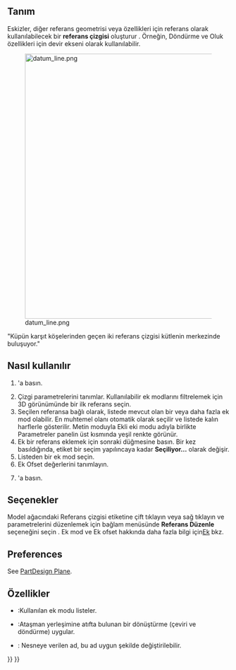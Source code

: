 <languages/>

{{Docnav
|[[PartDesign_Plane|Create a datum plane]]
|[[PartDesign_Point|Create a datum point]]
|[[PartDesign_Workbench|PartDesign]]
|IconL=PartDesign_Plane.svg
|IconR=PartDesign_Point.svg
|IconC=Workbench_PartDesign.svg
}}

{{VeryImportantMessage|This tool is not available in {{VersionPlus|1.1}}. Use [[Part_DatumLine|Part DatumLine]] instead.}}

<div class="mw-translate-fuzzy">
{{GuiCommand/tr
|Name=PartDesign Line
|Name/tr=Referans Çizgisi Oluştur
|Workbenches=[[PartDesign Workbench/tr|Parça Tasarım]]
|MenuLocation=Parça tasarım → Referans çizgisi oluştur
|Version=0.17
|SeeAlso=[[PartDesign Point/tr|Referans noktası oluştur]], [[PartDesign Plane/tr|Referans düzlemi oluştur]]
}}
</div>

<span id="Description"></span>
== Tanım ==

Eskizler, diğer referans geometrisi veya özellikleri için referans olarak kullanılabilecek bir '''referans çizgisi''' oluşturur . Örneğin, Döndürme ve Oluk özellikleri için devir ekseni olarak kullanılabilir.

[[File:datum_line.png|600px]]
<div class="mw-translate-fuzzy">

"Küpün karşıt köşelerinden geçen iki referans çizgisi kütlenin merkezinde buluşuyor."
</div>

<span id="Usage"></span>
== Nasıl kullanılır ==

<div class="mw-translate-fuzzy">
#{{KEY|[[Image:PartDesign Line.png|24px]] '''Referans çizgisi oluştur'''}}'a basın.
# Çizgi parametrelerini tanımlar. Kullanılabilir ek modlarını filtrelemek için 3D görünümünde bir ilk referans seçin.
#Seçilen referansa bağlı olarak, listede mevcut olan bir veya daha fazla ek mod olabilir. En muhtemel olanı otomatik olarak seçilir ve listede kalın harflerle gösterilir. Metin moduyla Ekli eki modu adıyla birlikte Parametreler panelin üst kısmında yeşil renkte görünür.
#Ek bir referans eklemek için sonraki {{KEY|Referans}} düğmesine basın. Bir kez basıldığında, etiket bir seçim yapılıncaya kadar '''Seçiliyor...''' olarak değişir.
#Listeden bir ek mod seçin.
#Ek Ofset değerlerini tanımlayın.
#{{KEY|Tamam}}'a basın.
</div>

<span id="Options"></span>
== Seçenekler ==

<div class="mw-translate-fuzzy">
Model ağacındaki Referans çizgisi etiketine çift tıklayın veya sağ tıklayın ve parametrelerini düzenlemek için bağlam menüsünde '''Referans Düzenle''' seçeneğini seçin . Ek mod ve Ek ofset hakkında daha fazla bilgi için[[Part EditAttachment|Ek]] bkz.
</div>

==Preferences==

See [[PartDesign_Plane#Preferences|PartDesign Plane]].

<span id="Properties"></span>
== Özellikler ==

* {{PropertyData|MapMode}}:Kullanılan ek modu listeler.
* {{PropertyData|Attachment Offset}}:Ataşman yerleşimine atıfta bulunan bir dönüştürme (çeviri ve döndürme) uygular.
* {{PropertyData|Label}}: Nesneye verilen ad, bu ad uygun şekilde değiştirilebilir.


{{Docnav
|[[PartDesign_Plane|Create a datum plane]]
|[[PartDesign_Point|Create a datum point]]
|[[PartDesign_Workbench|PartDesign]]
|IconL=PartDesign_Plane.svg
|IconR=PartDesign_Point.svg
|IconC=Workbench_PartDesign.svg
}}

{{PartDesign Tools navi{{#translation:}}}}
{{Userdocnavi{{#translation:}}}}
